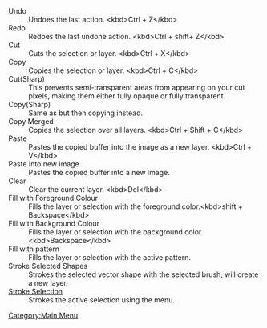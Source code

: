 ;Undo
:Undoes the last action. &lt;kbd>Ctrl + Z&lt;/kbd>
;Redo
:Redoes the last undone action. &lt;kbd>Ctrl + shift+ Z&lt;/kbd>
;Cut
:Cuts the selection or layer. &lt;kbd>Ctrl + X&lt;/kbd>
;Copy
:Copies the selection or layer. &lt;kbd>Ctrl + C&lt;/kbd>
;Cut(Sharp)
:This prevents semi-transparent areas from appearing on your cut pixels, making them either fully opaque or fully transparent.
;Copy(Sharp)
:Same as {{MenuChoice|Edit &amp;rarr; Cut(sharp)}} but then copying instead.
;Copy Merged
:Copies the selection over all layers. &lt;kbd>Ctrl + Shift + C&lt;/kbd>
;Paste
:Pastes the copied buffer into the image as a new layer. &lt;kbd>Ctrl + V&lt;/kbd>
;Paste into new image
:Pastes the copied buffer into a new image. 
;Clear
:Clear the current layer. &lt;kbd>Del&lt;/kbd>
;Fill with Foreground Colour
:Fills the layer or selection with the foreground color.&lt;kbd>shift + Backspace&lt;/kbd>
;Fill with Background Colour
:Fills the layer or selection with the background color. &lt;kbd>Backspace&lt;/kbd>
;Fill with pattern
:Fills the layer or selection with the active pattern.
;Stroke Selected Shapes
:Strokes the selected vector shape with the selected brush, will create a new layer.
;[[Special:MyLanguage/Stroke Selection|Stroke Selection]]
:Strokes the active selection using the menu.

[[Category:Main Menu]]
